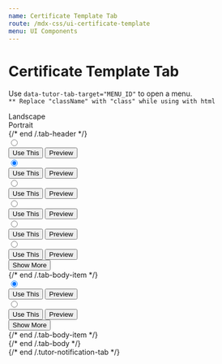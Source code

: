 ```yaml
---
name: Certificate Template Tab
route: /mdx-css/ui-certificate-template
menu: UI Components
---
```



# Certificate Template Tab

Use `data-tutor-tab-target="MENU_ID"` to open a menu.<br/>
`** Replace "className" with "class" while using with html`

<Playground>
	<div className="tutor-default-tab tutor-certificate-template-tab">
		<div className="tab-header d-flex justify-content-center">
			<div className="tab-header-item is-active" data-tutor-tab-target="tab-target-certificate-1">
				<div className="item-wrapper tutor-color-black-30 d-flex align-items-center">
					<span className="icon ttr-landscape-filled"></span>
					<span className="title tutor-text-btn-medium">Landscape</span>
				</div>
			</div>
			<div className="tab-header-item" data-tutor-tab-target="tab-target-certificate-2">
				<div className="item-wrapper tutor-color-black-30 d-flex align-items-center">
					<span className="icon ttr-portrait-filled"></span>
					<span className="title tutor-text-btn-medium">Portrait</span>
				</div>
			</div>
		</div>
		{/* end /.tab-header */}
		<div className="tab-body">
			<div className="tab-body-item is-active" id="tab-target-certificate-1">
				<div className="tutor-certificate-template template-landscape">
					<div className="template-item">
						<label className="template-radio-field" for="certificate-landscape-1">
							<input type="radio" name="certificate-landscape" id="certificate-landscape-1" />
							<span className="icon-wrapper">
								<img src="https://www.themeum.com/wp-content/uploads/2020/11/tutor-marketplace1x.png" alt="" />
							</span>
							<div className="template-item-overlay">
								<button className="tutor-btn tutor-is-xs">Use This</button>
								<button className="tutor-btn tutor-is-xs tutor-is-outline">Preview</button>
							</div>
						</label>
					</div>
					<div className="template-item">
						<label className="template-radio-field" for="certificate-landscape-2">
							<input type="radio" name="certificate-landscape" id="certificate-landscape-2" checked />
							<span className="icon-wrapper">
								<img src="https://www.themeum.com/wp-content/uploads/2020/11/tutor-marketplace1x.png" alt="" />
							</span>
							<div className="template-item-overlay">
								<button className="tutor-btn tutor-is-xs">Use This</button>
								<button className="tutor-btn tutor-is-xs tutor-is-outline">Preview</button>
							</div>
						</label>
					</div>
					<div className="template-item">
						<label className="template-radio-field" for="certificate-landscape-3">
							<input type="radio" name="certificate-landscape" id="certificate-landscape-3" />
							<span className="icon-wrapper">
								<img src="https://www.themeum.com/wp-content/uploads/2020/11/tutor-marketplace1x.png" alt="" />
							</span>
							<div className="template-item-overlay">
								<button className="tutor-btn tutor-is-xs">Use This</button>
								<button className="tutor-btn tutor-is-xs tutor-is-outline">Preview</button>
							</div>
						</label>
					</div>
					<div className="template-item">
						<label className="template-radio-field" for="certificate-landscape-4">
							<input type="radio" name="certificate-landscape" id="certificate-landscape-4" />
							<span className="icon-wrapper">
								<img src="https://www.themeum.com/wp-content/uploads/2020/11/tutor-marketplace1x.png" alt="" />
							</span>
							<div className="template-item-overlay">
								<button className="tutor-btn tutor-is-xs">Use This</button>
								<button className="tutor-btn tutor-is-xs tutor-is-outline">Preview</button>
							</div>
						</label>
					</div>
					<div className="template-item">
						<label className="template-radio-field" for="certificate-landscape-5">
							<input type="radio" name="certificate-landscape" id="certificate-landscape-5" />
							<span className="icon-wrapper">
								<img src="https://www.themeum.com/wp-content/uploads/2020/11/tutor-marketplace1x.png" alt="" />
							</span>
							<div className="template-item-overlay">
								<button className="tutor-btn tutor-is-xs">Use This</button>
								<button className="tutor-btn tutor-is-xs tutor-is-outline">Preview</button>
							</div>
						</label>
					</div>
					<div className="template-item">
						<label className="template-radio-field" for="certificate-landscape-6">
							<input type="radio" name="certificate-landscape" id="certificate-landscape-6" />
							<span className="icon-wrapper">
								<img src="https://www.themeum.com/wp-content/uploads/2020/11/tutor-marketplace1x.png" alt="" />
							</span>
							<div className="template-item-overlay">
								<button className="tutor-btn tutor-is-xs">Use This</button>
								<button className="tutor-btn tutor-is-xs tutor-is-outline">Preview</button>
							</div>
						</label>
					</div>
					<div className="template-load-more">
						<button className="load-more-btn tutor-color-text-primary tutor-text-medium-body">
							<span className="ttr-plus-filled tutor-color-design-brand"></span> Show More
						</button>
					</div>
				</div>
			</div>
			{/* end /.tab-body-item */}
			<div className="tab-body-item" id="tab-target-certificate-2">
				<div className="tutor-certificate-template template-portrait">
					<div className="template-item">
						<label className="template-radio-field" for="certificate-portrait-1">
							<input type="radio" name="certificate-portrait" id="certificate-portrait-1" checked />
							<span className="icon-wrapper">
								<img src="https://www.themeum.com/wp-content/uploads/2020/11/tutor-marketplace1x.png" alt="" />
							</span>
							<div className="template-item-overlay">
								<button className="tutor-btn tutor-is-xs">Use This</button>
								<button className="tutor-btn tutor-is-xs tutor-is-outline">Preview</button>
							</div>
						</label>
					</div>
					<div className="template-item">
						<label className="template-radio-field" for="certificate-portrait-2">
							<input type="radio" name="certificate-portrait" id="certificate-portrait-2" />
							<span className="icon-wrapper">
								<img src="https://www.themeum.com/wp-content/uploads/2020/11/tutor-marketplace1x.png" alt="" />
							</span>
							<div className="template-item-overlay">
								<button className="tutor-btn tutor-is-xs">Use This</button>
								<button className="tutor-btn tutor-is-xs tutor-is-outline">Preview</button>
							</div>
						</label>
					</div>
					<div className="template-load-more">
						<button className="load-more-btn tutor-color-text-primary tutor-text-medium-body">
							<span className="ttr-plus-filled tutor-color-design-brand"></span> Show More
						</button>
					</div>
				</div>
			</div>
			{/* end /.tab-body-item */}
		</div>
		{/* end /.tab-body */}
	</div>
	{/* end /.tutor-notification-tab */}
</Playground>
